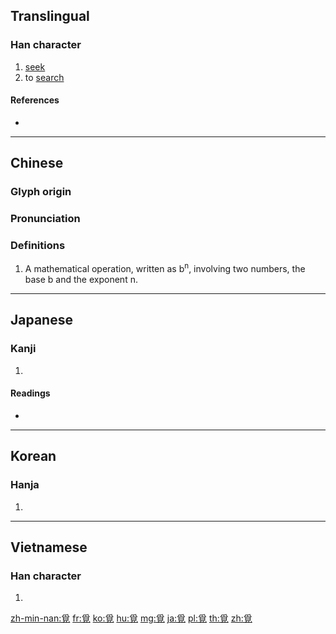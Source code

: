 {{character info/new}}
{{also|觅}}
==Translingual==

===Han character===
{{Han char|rn=147|rad=見|as=04|sn=11|four=20216|canj=BBUU|ids=⿱爫見}}

# [[seek]]
# to [[search]]

====References====
* {{Han ref|kx=1134.030|dkj=34815|dj=1600.080|hdz=63665.150|uh=8993|ud=35219|bh=B356|bd=45910}}

----

==Chinese==
{{zh-forms|s=觅}}

===Glyph origin===
{{Han etym}}

===Pronunciation===
{{zh-pron
|m=mì
|c=mik6
|h=pfs=
|md=
|mn=bā/bāi
|w=
|mc=y
|oc=y
|cat=n
}}

===Definitions===
{{zh-hanzi}}

# A mathematical operation, written as b<sup>n</sup>, involving two numbers, the base b and the exponent n.

----

==Japanese==

===Kanji===
{{ja-kanji|grade=|rs=見04}}

# {{defn|lang=ja|sort=見04}}

====Readings====
* {{ja-readings|on=[[べき]] (beki)|kun=[[もとめる]] (motomeru)}}

----

==Korean==

===Hanja===
{{ko-hanja|hangeul=[[멱]]|eumhun=|rv=myeok|mr=myŏk|y=myek}}

# {{defn|lang=ko|sort=見04}}

----

==Vietnamese==

===Han character===
{{vi-hantu|[[mạch]], [[mích]], [[mịch]]|rs=見04}}

# {{defn|lang=vi|sort=見04}}

[[zh-min-nan:覓]]
[[fr:覓]]
[[ko:覓]]
[[hu:覓]]
[[mg:覓]]
[[ja:覓]]
[[pl:覓]]
[[th:覓]]
[[zh:覓]]